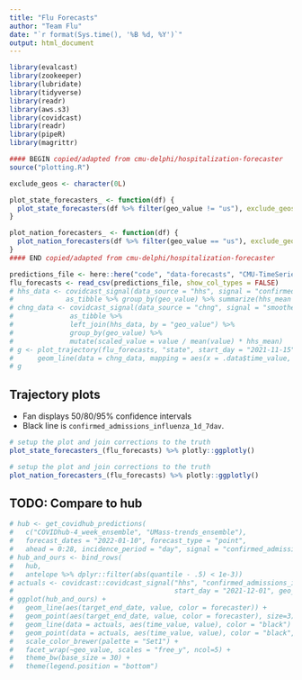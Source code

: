 ```yaml
---
title: "Flu Forecasts"
author: "Team Flu"
date: "`r format(Sys.time(), '%B %d, %Y')`"
output: html_document
---
```


```r
library(evalcast)
library(zookeeper)
library(lubridate)
library(tidyverse)
library(readr)
library(aws.s3)
library(covidcast)
library(readr)
library(pipeR)
library(magrittr)

#### BEGIN copied/adapted from cmu-delphi/hospitalization-forecaster
source("plotting.R")

exclude_geos <- character(0L)

plot_state_forecasters_ <- function(df) {
  plot_state_forecasters(df %>% filter(geo_value != "us"), exclude_geos = exclude_geos, start_day = "2022-01-01", ncol = 2, offline_signal_dir = here::here("cache/signals")) %>% suppressMessages() %>% suppressWarnings()
}

plot_nation_forecasters_ <- function(df) {
  plot_nation_forecasters(df %>% filter(geo_value == "us"), exclude_geos = exclude_geos, start_day = "2022-01-01", offline_signal_dir = here::here("cache/signals")) %>% suppressMessages() %>% suppressWarnings()
}
#### END copied/adapted from cmu-delphi/hospitalization-forecaster

predictions_file <- here::here("code", "data-forecasts", "CMU-TimeSeries", sprintf("%s-CMU-TimeSeries-prediction-cards.csv", Sys.Date()))
flu_forecasts <- read_csv(predictions_file, show_col_types = FALSE)
# hhs_data <- covidcast_signal(data_source = "hhs", signal = "confirmed_admissions_influenza_1d_7dav", geo_type = "state", start_day = "2021-11-15") %>% 
#             as_tibble %>% group_by(geo_value) %>% summarize(hhs_mean = mean(value))
# chng_data <- covidcast_signal(data_source = "chng", signal = "smoothed_adj_outpatient_flu", geo_type = "state", start_day = "2021-11-15") %>% 
#              as_tibble %>%
#              left_join(hhs_data, by = "geo_value") %>%
#              group_by(geo_value) %>% 
#              mutate(scaled_value = value / mean(value) * hhs_mean)
# g <- plot_trajectory(flu_forecasts, "state", start_day = "2021-11-15", ncol = 5) + 
#      geom_line(data = chng_data, mapping = aes(x = .data$time_value, y = .data$scaled_value), color = 'red')
# g
```

## Trajectory plots

* Fan displays 50/80/95% confidence intervals
* Black line is `confirmed_admissions_influenza_1d_7dav`.

```r
# setup the plot and join corrections to the truth
plot_state_forecasters_(flu_forecasts) %>% plotly::ggplotly()
```

```r
# setup the plot and join corrections to the truth
plot_nation_forecasters_(flu_forecasts) %>% plotly::ggplotly()
```

## TODO: Compare to hub

```r
# hub <- get_covidhub_predictions(
#   c("COVIDhub-4_week_ensemble", "UMass-trends_ensemble"),
#   forecast_dates = "2022-01-10", forecast_type = "point",
#   ahead = 0:28, incidence_period = "day", signal = "confirmed_admissions_influenza_1d_7dav")
# hub_and_ours <- bind_rows(
#   hub,
#   antelope %>% dplyr::filter(abs(quantile - .5) < 1e-3))
# actuals <- covidcast::covidcast_signal("hhs", "confirmed_admissions_influenza_1d_7dav",
#                                        start_day = "2021-12-01", geo_type = "state")
# ggplot(hub_and_ours) +
#   geom_line(aes(target_end_date, value, color = forecaster)) +
#   geom_point(aes(target_end_date, value, color = forecaster), size=3) +
#   geom_line(data = actuals, aes(time_value, value), color = "black") +
#   geom_point(data = actuals, aes(time_value, value), color = "black", size=3) +
#   scale_color_brewer(palette = "Set1") +
#   facet_wrap(~geo_value, scales = "free_y", ncol=5) +
#   theme_bw(base_size = 30) +
#   theme(legend.position = "bottom")
```

